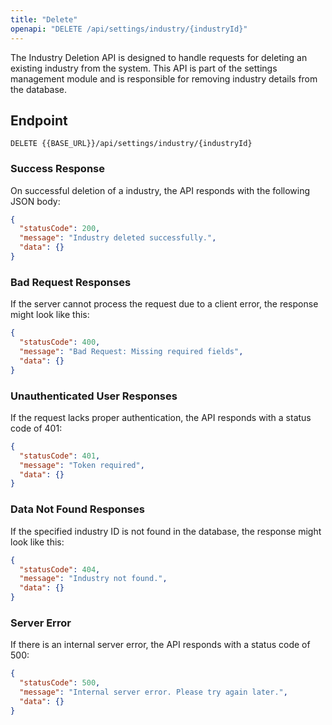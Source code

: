---
title: "Delete"
openapi: "DELETE /api/settings/industry/{industryId}"
---

The Industry Deletion API is designed to handle requests for deleting an existing industry from the system. This API is part of the settings management module and is responsible for removing industry details from the database.

## Endpoint

`DELETE {{BASE_URL}}/api/settings/industry/{industryId}`

### Success Response

On successful deletion of a industry, the API responds with the following JSON body:

```json
{
  "statusCode": 200,
  "message": "Industry deleted successfully.",
  "data": {}
}
```

### Bad Request Responses

If the server cannot process the request due to a client error, the response might look like this:

```json
{
  "statusCode": 400,
  "message": "Bad Request: Missing required fields",
  "data": {}
}
```

### Unauthenticated User Responses

If the request lacks proper authentication, the API responds with a status code of 401:

```json
{
  "statusCode": 401,
  "message": "Token required",
  "data": {}
}
```

### Data Not Found Responses

If the specified industry ID is not found in the database, the response might look like this:

```json
{
  "statusCode": 404,
  "message": "Industry not found.",
  "data": {}
}
```

### Server Error

If there is an internal server error, the API responds with a status code of 500:

```json
{
  "statusCode": 500,
  "message": "Internal server error. Please try again later.",
  "data": {}
}
```
